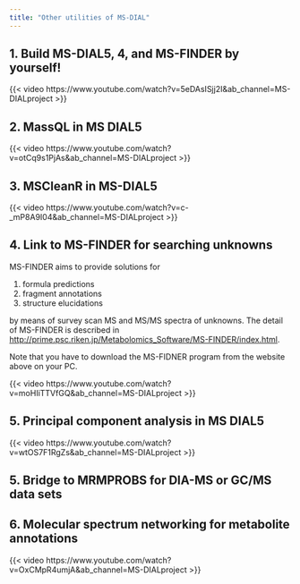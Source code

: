 ```yaml
---
title: "Other utilities of MS-DIAL"
---
```


## 1. Build MS-DIAL5, 4, and MS-FINDER by yourself!

{{< video https://www.youtube.com/watch?v=5eDAsISjj2I&ab_channel=MS-DIALproject >}}

## 2. MassQL in MS DIAL5

{{< video https://www.youtube.com/watch?v=otCq9s1PjAs&ab_channel=MS-DIALproject >}}

## 3. MSCleanR in MS-DIAL5

{{< video https://www.youtube.com/watch?v=c-_mP8A9I04&ab_channel=MS-DIALproject >}}

## 4. Link to MS-FINDER for searching unknowns

MS-FINDER aims to provide solutions for

1. formula predictions
2. fragment annotations
3. structure elucidations

by means of survey scan MS and MS/MS spectra of unknowns.
The detail of MS-FINDER is described in [http://prime.psc.riken.jp/Metabolomics_Software/MS-FINDER/index.html](http://prime.psc.riken.jp/Metabolomics_Software/MS-FINDER/index.html).

:::{.callout-note}
Note that you have to download the MS-FIDNER program from the website above on your PC.
:::

{{< video https://www.youtube.com/watch?v=moHIiTTVfGQ&ab_channel=MS-DIALproject >}}

## 5. Principal component analysis in MS DIAL5

{{< video https://www.youtube.com/watch?v=wtOS7F1RgZs&ab_channel=MS-DIALproject >}}

## 5. Bridge to MRMPROBS for DIA-MS or GC/MS data sets

## 6. Molecular spectrum networking for metabolite annotations

{{< video https://www.youtube.com/watch?v=OxCMpR4umjA&ab_channel=MS-DIALproject >}}
